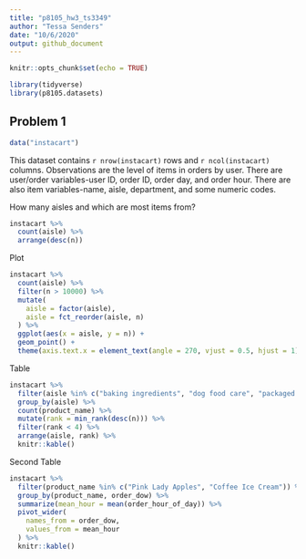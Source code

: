 ```yaml
---
title: "p8105_hw3_ts3349"
author: "Tessa Senders"
date: "10/6/2020"
output: github_document
---
```


```r
knitr::opts_chunk$set(echo = TRUE)
```

```r
library(tidyverse)
library(p8105.datasets)
```

## Problem 1


```r
data("instacart")
```
This dataset contains `r nrow(instacart)` rows and `r ncol(instacart)` columns.  Observations are the level of items in orders by user.  There are user/order variables-user ID, order ID, order day, and order hour.  There are also item variables-name, aisle, department, and some numeric codes.



How many aisles and which are most items from?

```r
instacart %>%
  count(aisle) %>%
  arrange(desc(n))
```

Plot

```r
instacart %>%
  count(aisle) %>%
  filter(n > 10000) %>%
  mutate(
    aisle = factor(aisle),
    aisle = fct_reorder(aisle, n)
  ) %>%
  ggplot(aes(x = aisle, y = n)) +
  geom_point() +
  theme(axis.text.x = element_text(angle = 270, vjust = 0.5, hjust = 1))
```

Table

```r
instacart %>%
  filter(aisle %in% c("baking ingredients", "dog food care", "packaged vegetables fruits")) %>%
  group_by(aisle) %>%
  count(product_name) %>%
  mutate(rank = min_rank(desc(n))) %>%
  filter(rank < 4) %>%
  arrange(aisle, rank) %>%
  knitr::kable()

```

Second Table

```r
instacart %>%
  filter(product_name %in% c("Pink Lady Apples", "Coffee Ice Cream")) %>%
  group_by(product_name, order_dow) %>%
  summarize(mean_hour = mean(order_hour_of_day)) %>%
  pivot_wider(
    names_from = order_dow,
    values_from = mean_hour
  ) %>%
  knitr::kable()

```

